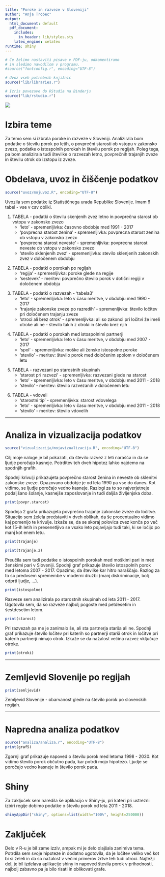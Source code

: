 ```yaml
---
title: "Poroke in razveze v Sloveniji"
author: "Anja Trobec"
output:
  html_document: default
  pdf_document:
    includes:
      in_header: lib/styles.sty
    latex_engine: xelatex
runtime: shiny
---
```


```r
# Če želimo nastaviti pisave v PDF-ju, odkomentiramo
# in sledimo navodilom v programu.
#source("fontconfig.r", encoding="UTF-8")

# Uvoz vseh potrebnih knjižnic
source("lib/libraries.r")
```

```r
# Izris povezave do RStudia na Binderju
source("lib/rstudio.r")
```

![](https://www.clipartmax.com/png/middle/120-1209054_wedding-invitation-bridegroom-marriage-wedding-cartoon.png)


# Izbira teme

Za temo sem si izbrala poroke in razveze v Sloveniji. 
Analizirala bom podatke o številu porok po letih, o povprečni starosti ob vstopu v zakonsko zvezo, podatke o istospolnih porokah in številu porok po regijah. Poleg tega, pa bom analizirala tudi številke o razvezah letno, povprečnih trajanjih zveze in številu otrok ob izstopu iz zveze.


# Obdelava, uvoz in čiščenje podatkov

```r

source("uvoz/mojuvoz.R", encoding="UTF-8")
```

Uvozila sem podatke iz Statističnega urada Republike Slovenije.
Imam 6 tabel - vse v csv obliki.

1. TABELA - podatki o številu skenjenih zvez letno in povprečna starost ob vstopu v zakonsko zvezo 
    - 'leto' - spremenljivka: časovno obdobje med 1991 - 2017
    - 'povprecna starost zenina' - spremenljivka: povprecna starost zenina ob vstopu v zakonsko zvezo
    - 'povprecna starost neveste' - spremenljivka: povprecna starost neveste ob vstopu v zakonsko zvezo
    - 'stevilo sklenjenih zvez' - spremenljivka: stevilo sklenjenih zakonskih zvez v določenem obdobju

\newline

2. TABELA - podatki o porokah po regijah 
    - 'regija' - spremenljivka: poroke glede na regije
    - 'sestevek' - meritev: povprečno število porok v dotični regiji v določenem obdobju
    
\newline    
    
3. TABELA - podatki o razvezah - 'tabela3'
    - 'leto' - spremenljivka: leto v času meritve, v obdobju med 1990 - 2017
    - 'trajanje zakonske zveze po razredih' - spremenljivka: število ločitev pri določenem trajanju zveze
    - 'otroci ali brez otrok' - spremenljivka: ali so zakonci pri ločitvi že imeli otroke ali ne - število takih z otroki in število brez njih
    
 \newline   
    
4. TABELA - podatki o porokah med istospolnimi partnerji 
    - 'leto' - spremenljivka: leto v času meritve, v obdobju med 2007 - 2017
    - 'spol' - spremenljivka: moške ali ženske istospolne poroke
    - 'stevilo' - meritev: število porok med določenim spolom v določenem letu
    
 \newline   
    
5. TABELA - razvezani po starostnih skupinah
    - 'starost pri razvezi' - spremenljivka: razvezani glede na starost
    - 'leto' - spremenljivka: leto v času meritve, v obdobju med 2011 - 2018
    - 'stevilo' - meritev: število razvezanih v določenem letu

\newline    
    
    
6. TABELA - vdoveli
    - 'starostni tip' - spremenljivka: starost vdovelega
    - 'leto' - spremenljivka: leto v času meritve, v obdobju med 2011 - 2018
    - 'stevilo' - meritev: število vdovelih

\newline

***

# Analiza in vizualizacija podatkov

```r
source("vizualizacija/mojavizualizacija.R", encoding="UTF-8")
```

Cilj moje naloge je bil pokazati, da število razvez z leti narašča in da se ljudje poročajo kasneje. Potrditev teh dveh hipotez lahko najdemo na spodnjih grafih.

\newline

Spodnji krivulji prikazujeta povprečno starost ženina in neveste ob sklenitvi zakonske zveze. Opazovano obdobje je od leta 1990 pa vse do danes. Kot vidimo, se ljudje poročajo vedno kasneje. Razlogi za to so najverjetneje podaljšano šolanje, kasnejše zaposlovanje in tudi daljša življenjska doba.

```r
print(povpr.starost)
```


Spodnja 2 grafa prikazujeta povprečno trajanje zakonske zveze do ločitve. 
Situacijo sem želela predstaviti v dveh oblikah, da še procentualno vidimo kaj pomenijo te krivulje. 
\newline
Izkaže se, da se skoraj polovica zvez konča po več kot 15-ih letih in presenetljivo se vsako leto pojavljajo tudi taki, ki se ločijo po manj kot enem letu.

```r
print(trajanje)
```

```r
print(trajanje.z)
```


Preučila sem tudi podatke o istospolnih porokah med moškimi pari in med ženskimi pari v Sloveniji.
Spodnji graf prikazuje število istospolnih porok med letoma 2007 - 2017.
\newline
Opazimo, da številke kar hitro naraščajo. Razlog za to so predvsem spremembe v moderni družbi (manj diskriminacije, bolj odprti ljudje, ...).


```r
print(istospolne)
```

Razveze sem analizirala po starostnih skupinah od leta 2011 - 2017. Ugotovila sem, da so razveze najbolj pogoste med petdesetim in šestdesetim letom.

```r
print(starost)
```

Pri razvezah pa me je zanimalo še, ali sta partnerja starša ali ne. Spodnji graf prikazuje število ločitev pri katerih so partnerji starši otrok in ločitve pri katerih partnerji nimajo otrok. Izkaže se da nažalost večina razvez vključuje otroke.

```r
print(otroki)
```


 ***
# Zemljevid Slovenije po regijah
```r
print(zemljevid)
```

Zemljevid Slovenije - obarvanost glede na število porok po slovenskih regijah.

***
# Napredna analiza podatkov

```r
source("analiza/analiza.r", encoding="UTF-8")
print(graf5)
```

Zgornji graf prikazuje napoved o številu porok med letoma 1998 - 2030. Kot vidimo število porok občutno pada, kar potrdi mojo hipotezo. 
Ljudje se poročajo vedno kasneje in število porok pada.

# Shiny

Za zaključek sem naredila še aplikacijo v Shiny-ju, pri kateri pri ustrezni izbiri regije dobimo podatke o številu porok od leta 2011 - 2018.

```r
shinyAppDir("shiny", options=list(width="100%", height=250000))
```


# Zaključek

Delo v R-u je bil zame izziv, ampak mi je delo olajšala zanimiva tema. Potrdila sem svoje hipoteze in dodatno ugotovila, da je ločitev veliko več kot bi si želeli in da so nažalost v večini primerov žrtve teh tudi otroci. Najtežji del, je bil izdelava aplikacije shiny in napoved števila porok v prihodnosti, najbolj zabavno pa je bilo risati in oblikovati grafe.
